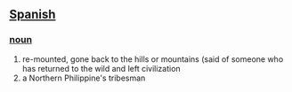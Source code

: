== [[Spanish]] ==
=== [[noun]] ===
# re-mounted, gone back to the hills or mountains (said of someone who has returned to the wild and left civilization 
# a Northern Philippine's tribesman